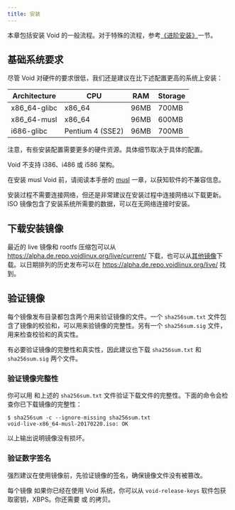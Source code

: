 ```yaml
---
title: 安装
---
```



本章包括安装 Void 的一般流程。对于特殊的流程，参考[《进阶安装》](#)一节。

## 基础系统要求

尽管 Void 对硬件的要求很低，我们还是建议在比下述配置更高的系统上安装：

| Architecture | CPU              | RAM  | Storage |
| ------------ | ---------------- | ---- | ------- |
| x86_64-glibc | x86_64           | 96MB | 700MB   |
| x86_64-musl  | x86_64           | 96MB | 600MB   |
| i686-glibc   | Pentium 4 (SSE2) | 96MB | 700MB   |

注意，有些安装配置需要更多的硬件资源。具体细节取决于具体的配置。

Void 不支持 i386、i486 或 i586 架构。

在安装 musl Void 前，请阅读本手册的 [musl](#) 一章，以获知软件的不兼容信息。

安装过程不需要连接网络，但还是非常建议在安装过程中连接网络以下载更新。ISO 镜像包含了安装系统所需要的数据，可以在无网络连接时安装。

## 下载安装镜像

最近的 live 镜像和 rootfs 压缩包可以从 https://alpha.de.repo.voidlinux.org/live/current/ 下载，也可以从[其他镜像](https://docs.voidlinux.org/xbps/repositories/mirrors/index.html)下载。以日期排列的历史发布可以在 https://alpha.de.repo.voidlinux.org/live/ 找到。

## 验证镜像

每个镜像发布目录都包含两个用来验证镜像的文件。一个 `sha256sum.txt` 文件包含了镜像的校验和，可以用来验镜像的完整性。另有一个 `sha256sum.sig` 文件，用来检查校验和的真实性。

有必要验证镜像的完整性和真实性，因此建议也下载 `sha256sum.txt` 和 `sha256sum.sig` 两个文件。

### 验证镜像完整性

你可以用 <Man to="sha256sum/1" /> 和上述的 `sha256sum.txt` 文件验证下载文件的完整性。下面的命令会检查你已下载镜像的完整性：

```
$ sha256sum -c --ignore-missing sha256sum.txt
void-live-x86_64-musl-20170220.iso: OK
```

以上输出说明镜像没有损坏。

### 验证数字签名

强烈建议在使用镜像前，先验证镜像的签名，确保镜像文件没有被篡改。

每个镜像
如果你已经在使用 Void 系统，你可以从 `void-release-keys` 软件包获取密钥，XBPS。你还需要 <Man to="signify/1" /> 或 <Man to="minisign/1" /> 的拷贝。
